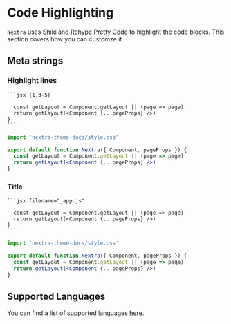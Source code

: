 # Code Highlighting

`Nextra` uses [Shiki](https://shiki.style) and
[Rehype Pretty Code](https://github.com/FormidableLabs/prism-react-renderer) to
highlight the code blocks. This section covers how you can customze it.

## Meta strings

### Highlight lines

````mdx
```jsx {1,3-5}

  const getLayout = Component.getLayout || (page => page)
  return getLayout(<Component {...pageProps} />)
}
```
````

```jsx {1,4-5}
import 'nextra-theme-docs/style.css'

export default function Nextra({ Component, pageProps }) {
  const getLayout = Component.getLayout || (page => page)
  return getLayout(<Component {...pageProps} />)
}
```

### Title

````mdx
```jsx filename="_app.js"

  const getLayout = Component.getLayout || (page => page)
  return getLayout(<Component {...pageProps} />)
}
```
````

```jsx filename="_app.js"
import 'nextra-theme-docs/style.css'

export default function Nextra({ Component, pageProps }) {
  const getLayout = Component.getLayout || (page => page)
  return getLayout(<Component {...pageProps} />)
}
```

## Supported Languages

You can find a list of supported languages
[here](https://github.com/shikijs/shiki/blob/main/docs/languages.md).
